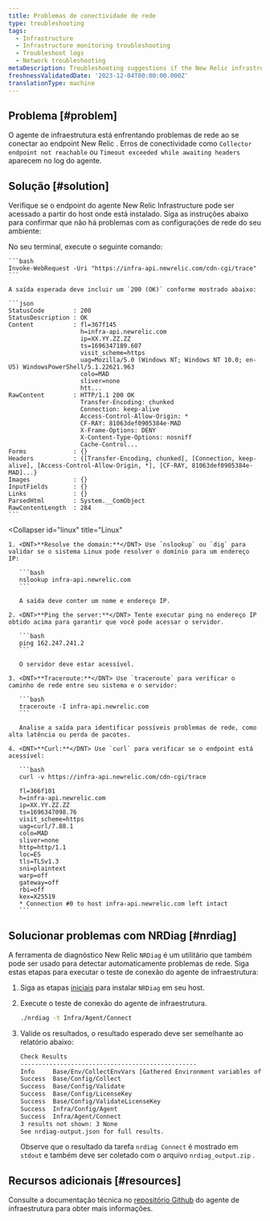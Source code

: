 ```yaml
---
title: Problemas de conectividade de rede
type: troubleshooting
tags:
  - Infrastructure
  - Infrastructure monitoring troubleshooting
  - Troubleshoot logs
  - Network troubleshooting
metaDescription: Troubleshooting suggestions if the New Relic infrastructure agent is not able to connect to the New Relic endpoints
freshnessValidatedDate: '2023-12-04T00:00:00.000Z'
translationType: machine
---
```


## Problema [#problem]

O agente de infraestrutura está enfrentando problemas de rede ao se conectar ao endpoint New Relic . Erros de conectividade como `Collector endpoint not reachable` ou `Timeout exceeded while awaiting headers` aparecem no log do agente.

## Solução [#solution]

Verifique se o endpoint do agente New Relic Infrastructure pode ser acessado a partir do host onde está instalado. Siga as instruções abaixo para confirmar que não há problemas com as configurações de rede do seu ambiente:

<CollapserGroup>
  <Collapser
    id="windows"
    title="Windows"
  >
    No seu terminal, execute o seguinte comando:

    ```bash
    Invoke-WebRequest -Uri "https://infra-api.newrelic.com/cdn-cgi/trace"
    ```

    A saída esperada deve incluir um `200 (OK)` conforme mostrado abaixo:

    ```json
    StatusCode        : 200
    StatusDescription : OK
    Content           : fl=367f145
                        h=infra-api.newrelic.com
                        ip=XX.YY.ZZ.ZZ
                        ts=1696347189.607
                        visit_scheme=https
                        uag=Mozilla/5.0 (Windows NT; Windows NT 10.0; en-US) WindowsPowerShell/5.1.22621.963
                        colo=MAD
                        sliver=none
                        htt...
    RawContent        : HTTP/1.1 200 OK
                        Transfer-Encoding: chunked
                        Connection: keep-alive
                        Access-Control-Allow-Origin: *
                        CF-RAY: 81063def0905384e-MAD
                        X-Frame-Options: DENY
                        X-Content-Type-Options: nosniff
                        Cache-Control...
    Forms             : {}
    Headers           : {[Transfer-Encoding, chunked], [Connection, keep-alive], [Access-Control-Allow-Origin, *], [CF-RAY, 81063def0905384e-MAD]...}
    Images            : {}
    InputFields       : {}
    Links             : {}
    ParsedHtml        : System.__ComObject
    RawContentLength  : 284
    ```
  </Collapser>

  <Collapser
    id="linux"
    title="Linux"
  >
    1. <DNT>**Resolve the domain:**</DNT> Use `nslookup` ou `dig` para validar se o sistema Linux pode resolver o domínio para um endereço IP:

       ```bash
       nslookup infra-api.newrelic.com
       ```

       A saída deve conter um nome e endereço IP.

    2. <DNT>**Ping the server:**</DNT> Tente executar ping no endereço IP obtido acima para garantir que você pode acessar o servidor.

       ```bash
       ping 162.247.241.2
       ```

       O servidor deve estar acessível.

    3. <DNT>**Traceroute:**</DNT> Use `traceroute` para verificar o caminho de rede entre seu sistema e o servidor:

       ```bash
       traceroute -I infra-api.newrelic.com
       ```

       Analise a saída para identificar possíveis problemas de rede, como alta latência ou perda de pacotes.

    4. <DNT>**Curl:**</DNT> Use `curl` para verificar se o endpoint está acessível:

       ```bash
       curl -v https://infra-api.newrelic.com/cdn-cgi/trace

       fl=366f101
       h=infra-api.newrelic.com
       ip=XX.YY.ZZ.ZZ
       ts=1696347098.76
       visit_scheme=https
       uag=curl/7.88.1
       colo=MAD
       sliver=none
       http=http/1.1
       loc=ES
       tls=TLSv1.3
       sni=plaintext
       warp=off
       gateway=off
       rbi=off
       kex=X25519
       * Connection #0 to host infra-api.newrelic.com left intact
       ```
  </Collapser>
</CollapserGroup>

## Solucionar problemas com NRDiag [#nrdiag]

A ferramenta de diagnóstico New Relic `NRDiag` é um utilitário que também pode ser usado para detectar automaticamente problemas de rede. Siga estas etapas para executar o teste de conexão do agente de infraestrutura:

1. Siga as etapas [iniciais](/docs/new-relic-solutions/solve-common-issues/diagnostics-cli-nrdiag/diagnostics-cli-nrdiag/#get-started) para instalar `NRDiag` em seu host.

2. Execute o teste de conexão do agente de infraestrutura.

   ```bash
   ./nrdiag -t Infra/Agent/Connect
   ```

3. Valide os resultados, o resultado esperado deve ser semelhante ao relatório abaixo:

   ```bash
   Check Results
   -------------------------------------------------
   Info     Base/Env/CollectEnvVars [Gathered Environment variables of current shell.]
   Success  Base/Config/Collect
   Success  Base/Config/Validate
   Success  Base/Config/LicenseKey
   Success  Base/Config/ValidateLicenseKey
   Success  Infra/Config/Agent
   Success  Infra/Agent/Connect
   3 results not shown: 3 None
   See nrdiag-output.json for full results.
   ```

   Observe que o resultado da tarefa `nrdiag Connect` é mostrado em `stdout` e também deve ser coletado com o arquivo `nrdiag_output.zip` .

## Recursos adicionais [#resources]

Consulte a documentação técnica no [repositório Github](https://github.com/newrelic/infrastructure-agent/blob/master/docs/network_troubleshooting.md) do agente de infraestrutura para obter mais informações.
